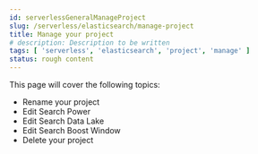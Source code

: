 ```yaml
---
id: serverlessGeneralManageProject
slug: /serverless/elasticsearch/manage-project
title: Manage your project
# description: Description to be written
tags: [ 'serverless', 'elasticsearch', 'project', 'manage' ]
status: rough content
---
```



<RoughContent />
This page will cover the following topics:

- Rename your project
- Edit Search Power 
- Edit Search Data Lake
- Edit Search Boost Window
- Delete your project
